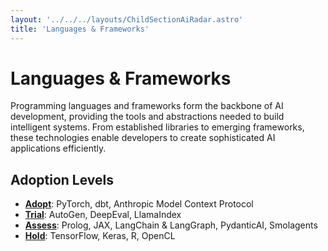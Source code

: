 ```yaml
---
layout: '../../../layouts/ChildSectionAiRadar.astro'
title: 'Languages & Frameworks'
---
```


# Languages & Frameworks

Programming languages and frameworks form the backbone of AI development, providing the tools and abstractions needed to build intelligent systems. From established libraries to emerging frameworks, these technologies enable developers to create sophisticated AI applications efficiently.

## Adoption Levels

- **[Adopt](/ai-radar/languages-frameworks/adopt)**: PyTorch, dbt, Anthropic Model Context Protocol
- **[Trial](/ai-radar/languages-frameworks/trial)**: AutoGen, DeepEval, LlamaIndex
- **[Assess](/ai-radar/languages-frameworks/assess)**: Prolog, JAX, LangChain & LangGraph, PydanticAI, Smolagents
- **[Hold](/ai-radar/languages-frameworks/hold)**: TensorFlow, Keras, R, OpenCL
